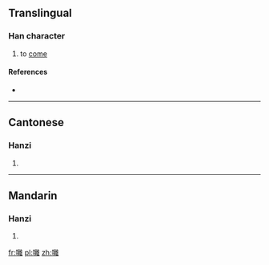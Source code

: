 ==Translingual==

===Han character===
{{Han char|rn=30|rad=口|as=18|sn=21|four=|canj=口卜月土 (RYBG)|ids=⿰[[口]][[離]]}}

# {{context|Cantonese}} to [[come]]

====References====
* {{Han ref|kx=0215.221|hdz=10706.101|uh=56C4|ud=22212}}

----

==Cantonese==

===Hanzi===
{{yue-hanzi|jyut=[[lai4]], [[lei4]]|y=lai4, lei4}}

# {{defn|lang=yue|sort=口18}}

----

==Mandarin==

===Hanzi===
{{cmn-hanzi|pin=[[lí]] ([[li2]])|wg=li<sup>2</sup>}}

# {{defn|lang=cmn|sort=口18}}

[[fr:囄]]
[[pl:囄]]
[[zh:囄]]
